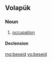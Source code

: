 ==Volapük==

===Noun===
{{vo-noun}}

# [[occupation]]

====Declension====
{{vo-decl-noun}}

[[mg:beseid]]
[[vo:beseid]]